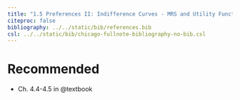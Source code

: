 ```yaml
---
title: "1.5 Preferences II: Indifference Curves - MRS and Utility Functions"
citeproc: false
bibliography: ../../static/bib/references.bib
csl: ../../static/bib/chicago-fullnote-bibliography-no-bib.csl
---
```


# Recommended

- <i class="fas fas fa-book"></i> Ch. 4.4-4.5 in @textbook
